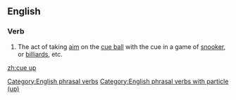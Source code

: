==English==

===Verb===
{{head|en|verb|phrasal verb|head=to [[cue]] up}}

# {{context|sports|billiards|snooker|pool}} The act of taking [[aim]] on the [[cue ball]] with the cue in a game of [[snooker]], or [[billiards]], etc.

[[Category:English phrasal verbs]]
[[Category:English phrasal verbs with particle (up)]]

[[zh:cue up]]